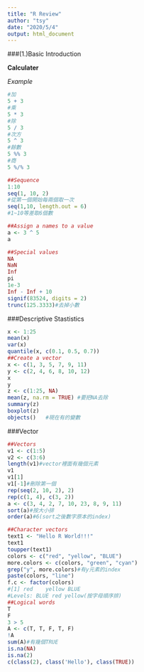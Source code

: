---
title: "R Review"
author: "tsy"
date: "2020/5/4"
output: html_document
---

###(1.)Basic Introduction

 **Calculater**
 
 *Example*
 
```{r}
#加
5 + 3
#乘
5 * 3
#除
5 / 3
#次方
5 ^ 3
#餘數
5 %% 3
#商
5 %/% 3

```

```{r}
##Sequence
1:10
seq(1, 10, 2)
#從第一個開始每兩個取一次
seq(1,10, length.out = 6)
#1~10等差取6個數
```
```{r}
##Assign a names to a value
a <- 3 ^ 5
a
```
```{r}
##Special values
NA
NaN
Inf
pi
1e-3
Inf - Inf + 10
signif(83524, digits = 2)
trunc(125.3333)#去掉小數
```
###Descriptive Stastistics

```{r}
x <- 1:25
mean(x)
var(x)
quantile(x, c(0.1, 0.5, 0.7))
##Create a vector
x <- c(1, 3, 5, 7, 9, 11)
y <- c(2, 4, 6, 8, 10, 12)
x
y
z <- c(1:25, NA)
mean(z, na.rm = TRUE) #要把NA去除
summary(z)
boxplot(z)
objects()   #現在有的變數

```
###Vector

```{r}
##Vectors
v1 <- c(1:5)
v2 <- c(3:6)
length(v1)#vector裡面有幾個元素
v1
v1[1]
v1[-1]#刪除第一個
rep(seq(2, 10, 2), 2)
rep(c(1, 4), c(3, 2))
a <- c(3, 4, 2, 7, 10, 23, 8, 9, 11)
sort(a)#按大小排
order(a)#6(sort之後數字原本的index)

```
```{r}
##Character vectors
text1 <- "Hello R World!!!" 
text1
toupper(text1)
colors <- c("red", "yellow", "BLUE")
more.colors <- c(colors, "green", "cyan")
grep("y", more.colors)#有y元素的index
paste(colors, "line")
f.c <- factor(colors)
#[1] red    yellow BLUE  
#Levels: BLUE red yellow(按字母順序排)
##Logical words
T
F
3 > 5
A <- c(T, T, F, T, F)
!A
sum(A)#有幾個TRUE
is.na(NA)
is.na(2)
c(class(2), class('Hello'), class(TRUE))
```

